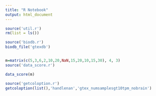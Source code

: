 ```yaml
---
title: "R Notebook"
output: html_document
---
```


```r
source('util.r')
rm(list = ls())
```

```r
source('biodb.r')
biodb_file('gtexdb')


m=matrix(c(5,3,6,2,10,20,NaN,15,20,10,15,30), 4, 3)
source('data_score.r')

data_score(m)
```

```r
source('getcoloption.r')
getcoloption(list(),'handlenan','gtex_numsamplesgt10tpm_nobrain')
```